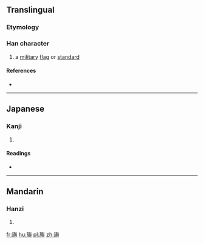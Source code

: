 ==Translingual==

===Etymology===
{{Han compound|㫃|與|c1=s|c2=p|ls=psc}}

===Han character===
{{Han char|rn=70|rad=方|as=16|sn=20|four=0828<sub>1</sub>|canj=卜尸人竹金 (YSOHC)|ids=⿸⿰[[方]][[𠂉]][[與]]}}

# a [[military]] [[flag]] or [[standard]]

====References====
* {{Han ref|kx=0485.170|dkj=13709|hdz=32185.060|uh=65DF|ud=26079|bh=F44F|bd=62543}}

----

==Japanese==

===Kanji===
{{ja-kanji|grade=|rs=方16}}

# {{defn|lang=ja|sort=方16}}

====Readings====
* {{ja-readings|on=[[よ]] (yo)|kun=[[はた]] (hata), [[あがる]] (agaru)}}

----

==Mandarin==

===Hanzi===
{{cmn-hanzi|pin=[[yú]] ([[yu2]])|wg=yü<sup>2</sup>}}

# {{defn|lang=cmn|sort=方16}}

[[fr:旟]]
[[hu:旟]]
[[pl:旟]]
[[zh:旟]]